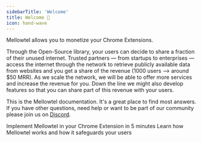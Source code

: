 ```yaml
---
sidebarTitle: 'Welcome'
title: Welcome 👋
icon: hand-wave
---
```


Mellowtel allows you to monetize your Chrome Extensions.

Through the Open-Source library, your users can decide to share a fraction of their unused internet. Trusted partners — from startups to enterprises — access the internet through the network to retrieve publicly available data from websites and you get a share of the revenue (1000 users —> around $50 MRR). As we scale the network, we will be able to offer more services and increase the revenue for you.
Down the line we might also develop features so that you can share part of this revenue with your users.

This is the Mellowtel documentation. It's a great place to find most answers. If you have other questions, need help or want to be part of our community please join us on [Discord](https://discord.com/invite/txAZp4MSDe).

<CardGroup cols={2}>
    <Card title="Quickstart (5 minutes)" icon="rocket" href="/get-started/quickstart">
        Implement Mellowtel in your Chrome Extension in 5 minutes
    </Card>
    <Card title="Learn Concepts" icon="graduation-cap" href="/concepts/user-experience">
        Learn how Mellowtel works and how it safeguards your users
    </Card>
</CardGroup>
